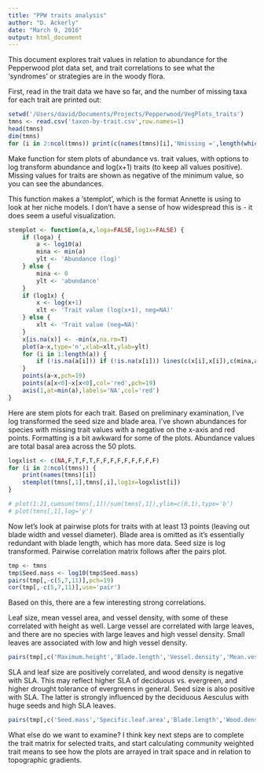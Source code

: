```yaml
---
title: "PPW traits analysis"
author: "D. Ackerly"
date: "March 9, 2016"
output: html_document
---
```


This document explores trait values in relation to abundance for the Pepperwood plot data set, and trait correlations to see what the 'syndromes' or strategies are in the woody flora.

First, read in the trait data we have so far, and the number of missing taxa for each trait are printed out:

```r
setwd('/Users/david/Documents/Projects/Pepperwood/VegPlots_traits')
tmns <- read.csv('taxon-by-trait.csv',row.names=1)
head(tmns)
dim(tmns)
for (i in 2:ncol(tmns)) print(c(names(tmns)[i],'Nmissing =',length(which(is.na(tmns[,i])))))
```
Make function for stem plots of abundance vs. trait values, with options to log transform abundance and log(x+1) traits (to keep all values positive). Missing values for traits are shown as negative of the minimum value, so you can see the abundances.

This function makes a 'stemplot', which is the format Annette is using to look at her niche models. I don't have a sense of how widespread this is - it does seem a useful visualization.
```r
stemplot <- function(a,x,loga=FALSE,log1x=FALSE) {
    if (loga) {
        a <- log10(a)
        mina <- min(a)
        ylt <- 'Abundance (log)'
    } else {
        mina <- 0
        ylt <- 'abundance'
    }
    if (log1x) {
        x <- log(x+1)
        xlt <- 'Trait value (log(x+1), neg=NA)'
    } else {
        xlt <- 'Trait value (neg=NA)'
    }
    x[is.na(x)] <- -min(x,na.rm=T)
    plot(a~x,type='n',xlab=xlt,ylab=ylt)
    for (i in 1:length(a)) {
        if (!is.na(a[i])) if (!is.na(x[i])) lines(c(x[i],x[i]),c(mina,a[i]))
    }
    points(a~x,pch=19)
    points(a[x<0]~x[x<0],col='red',pch=19)
    axis(1,at=min(a),labels='NA',col='red')
}
```

Here are stem plots for each trait. Based on preliminary examination, I've log transformed the seed size and blade area. I've shown abundances for species with missing trait values with a negative on the x-axis and red points. Formatting is a bit awkward for some of the plots. Abundance values are total basal area across the 50 plots.
```r
logxlist <- c(NA,F,T,F,T,F,F,F,F,F,F,F,F,F)
for (i in 2:ncol(tmns)) {
    print(names(tmns)[i])
    stemplot(tmns[,1],tmns[,i],log1x=logxlist[i])
}
```

```r
# plot(1:21,cumsum(tmns[,1])/sum(tmns[,1]),ylim=c(0,1),type='b')
# plot(tmns[,1],log='y')
```

Now let's look at pairwise plots for traits with at least 13 points (leaving out blade width and vessel diameter). Blade area is omitted as it's essentially redundant with blade length, which has more data. Seed size is log transformed. Pairwise correlation matrix follows after the pairs plot.
```r
tmp <- tmns
tmp$Seed.mass <- log10(tmp$Seed.mass)
pairs(tmp[,-c(5,7,11)],pch=19)
cor(tmp[,-c(5,7,11)],use='pair')
```

Based on this, there are a few interesting strong correlations.

Leaf size, mean vessel area, and vessel density, with some of these correlated with height as well. Large vessel are correlated with large leaves, and there are no species with large leaves and high vessel density. Small leaves are associated with low and high vessel density.

```r
pairs(tmp[,c('Maximum.height','Blade.length','Vessel.density','Mean.vessel.area')],pch=19)
```

SLA and leaf size are positively correlated, and wood density is negative with SLA. This may reflect higher SLA of deciduous vs. evergreen, and higher drought tolerance of evergreens in general. Seed size is also positive with SLA. The latter is strongly influenced by the deciduous Aesculus with huge seeds and high SLA leaves.
```r
pairs(tmp[,c('Seed.mass','Specific.leaf.area','Blade.length','Wood.density')],pch=19)
```

What else do we want to examine? I think key next steps are to complete the trait matrix for selected traits, and start calculating community weighted trait means to see how the plots are arrayed in trait space and in relation to topographic gradients.